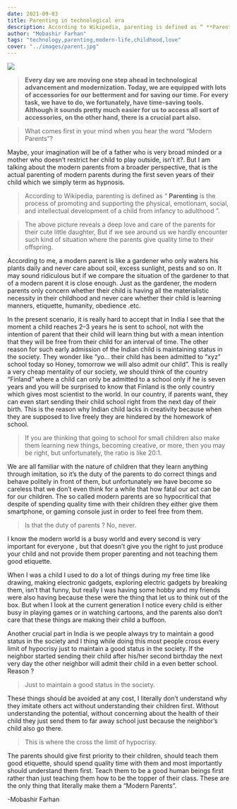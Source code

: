 ```yaml
---
date: 2021-09-03
title: Parenting in technological era
description: According to Wikipedia, parenting is defined as “ **Parenting** is the process of promoting and supporting the physical, emotionam, social, and intellectual development of a child from infancy to adulthood ”.
author: "Mobashir Farhan"
tags: "technology,parenting,modern-life,childhood,love"
cover: "../images/parent.jpg"
---
```


![](../images/parent.jpg)

> **Every day we are moving one step ahead in technological advancement and modernization. Today, we are equipped with lots of accessories for our betterment and for saving our time. For every task, we have to do, we fortunately, have time-saving tools. Although it sounds pretty much easier for us to access all sort of accessories, on the other hand, there is a crucial part also.**

> What comes first in your mind when you hear the word “Modern Parents”?

Maybe, your imagination will be of a father who is very broad minded or a mother who doesn’t restrict her child to play outside, isn’t it?. But I am talking about the modern parents from a broader perspective, that is the actual parenting of modern parents during the first seven years of their child which we simply term as hypnosis.

> According to Wikipedia, parenting is defined as “ **Parenting** is the process of promoting and supporting the physical, emotionam, social, and intellectual development of a child from infancy to adulthood ”.

> The above picture reveals a deep love and care of the parents for their cute little daughter, But if we see around us we hardly encounter such kind of situation where the parents give quality time to their offspring.

According to me, a modern parent is like a gardener who only waters his plants daily and never care about soil, excess sunlight, pests and so on. It may sound ridiculous but if we compare the situation of the gardener to that of a modern parent it is close enough. Just as the gardener, the modern parents only concern whether their child is having all the materialistic necessity in their childhood and never care whether their child is learning manners, etiquette, humanity, obedience .etc.

In the present scenario, it is really hard to accept that in India I see that the moment a child reaches 2–3 years he is sent to school, not with the intention of parent that their child will learn thing but with a mean intention that they will be free from their child for an interval of time. The other reason for such early admission of the Indian child is maintaining status in the society. They wonder like “yo... their child has been admitted to “xyz” school today so Honey, tomorrow we will also admit our child”. This is really a very cheap mentality of our society, we should think of the country “Finland” where a child can only be admitted to a school only if he is seven years and you will be surprised to know that Finland is the only country which gives most scientist to the world. In our country, if parents want, they can even start sending their child school right from the next day of their birth. This is the reason why Indian child lacks in creativity because when they are supposed to live freely they are hindered by the homework of school.

> If you are thinking that going to school for small children also make them learning new things, becoming creative, or more, then you may be right, but unfortunately, the ratio is like 20:1.

We are all familiar with the nature of children that they learn anything through imitation, so it’s the duty of the parents to do correct things and behave politely in front of them, but unfortunately we have become so careless that we don’t even think for a while that how fatal our act can be for our children. The so called modern parents are so hypocritical that despite of spending quality time with their children they either give them smartphone, or gaming console just in order to feel free from them.

> Is that the duty of parents ? No, never.

I know the modern world is a busy world and every second is very important for everyone , but that doesn’t give you the right to just produce your child and not provide them proper parenting and not teaching them good etiquette.

When I was a child I used to do a lot of things during my free time like drawing, making electronic gadgets, exploring electric gadgets by breaking them, isn’t that funny, but really I was having some hobby and my friends were also having because these were the thing that let us to think out of the box. But when I look at the current generation I notice every child is either busy in playing games or in watching cartoons, and the parents also don’t care that these things are making their child a buffoon.

Another crucial part in India is we people always try to maintain a good status in the society and I thing while doing this most people cross every limit of hypocrisy just to maintain a good status in the society. If the neighbor started sending their child after his/her second birthday the next very day the other neighbor will admit their child in a even better school. Reason ?

> Just to maintain a good status in the society.

These things should be avoided at any cost, I literally don’t understand why they imitate others act without understanding their children first. Without understanding the potential, without concerning about the health of their child they just send them to far away school just because the neighbor’s child also go there.

> This is where the cross the limit of hypocrisy.

The parents should give first priority to their children, should teach them good etiquette, should spend quality time with them and most importantly should understand them first. Teach them to be a good human beings first rather than just teaching them how to be the topper of their class. These are the only thing that literally make them a “Modern Parents”.

-Mobashir Farhan
